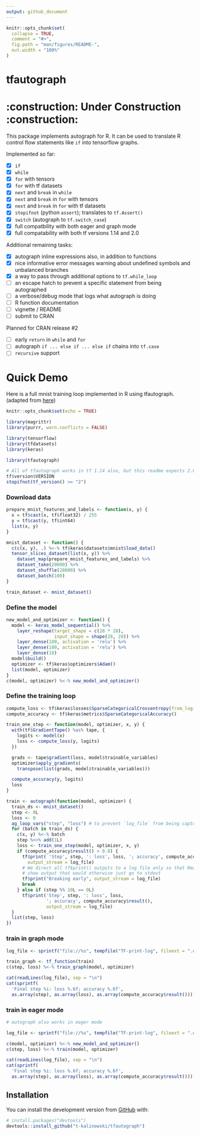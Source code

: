 ```yaml
---
output: github_document
---
```


<!-- README.md is generated from README.Rmd. Please edit that file -->

```r
knitr::opts_chunk$set(
  collapse = TRUE,
  comment = "#>",
  fig.path = "man/figures/README-",
  out.width = "100%"
)
```
# tfautograph 
# :construction: **Under Construction** :construction:

<!-- badges: start -->
<!-- badges: end -->

This package implements autograph for R. It can be used to translate R control flow statements like `if` into tensorflow graphs.

Implemented so far:

 - [x] `if`
 - [x] `while` 
 - [x] `for` with tensors
 - [x] `for` with tf datasets
 - [x] `next` and `break` in `while` 
 - [x] `next` and `break` in `for` with tensors 
 - [x] `next` and `break` in `for` with tf datasets 
 - [x] `stopifnot` (python `assert`); translates to `tf.Assert()`
 - [x] `switch` (autograph to `tf.switch_case`)
 - [x] full compatbility with both eager and graph mode 
 - [x] full compatability with both tf versions 1.14 and 2.0
 
 
Additional remaining tasks:

 - [x] autograph inline expressions also, in addition to functions
 - [x] nice informative error messages warning about undefined symbols and unbalanced branches
 - [x] a way to pass through additional options to `tf.while_loop`
 - [ ] an escape hatch to prevent a specific statement from being autographed
 - [ ] a verbose/debug mode that logs what autograph is doing
 - [ ] R function documentation
 - [ ] vignette / README
 - [ ] submit to CRAN


Planned for CRAN release #2

 - [ ] early `return` in `while` and `for` 
 - [ ] autograph `if ... else if ... else if` chains into `tf.case` 
 - [ ] `recursive` support


# Quick Demo

Here is a full mnist training loop implemented in R using tfautograph. 
(adapted from [here](https://www.tensorflow.org/beta/guide/autograph))



```r
knitr::opts_chunk$set(echo = TRUE)
```


```r
library(magrittr)
library(purrr, warn.conflicts = FALSE)

library(tensorflow)
library(tfdatasets)
library(keras)

library(tfautograph)

# All of tfautograph works in tf 1.14 also, but this readme expects 2.0.
tf$version$VERSION
stopifnot(tf_version() >= "2")
```



### Download data


```r
prepare_mnist_features_and_labels <- function(x, y) {
  x = tf$cast(x, tf$float32) / 255
  y = tf$cast(y, tf$int64)
  list(x, y)
}

mnist_dataset <- function() {
  c(c(x, y), .) %<-% tf$keras$datasets$mnist$load_data()
  tensor_slices_dataset(list(x, y)) %>%
    dataset_map(prepare_mnist_features_and_labels) %>%
    dataset_take(20000) %>%
    dataset_shuffle(20000) %>%
    dataset_batch(100)
}

train_dataset <- mnist_dataset()
```


### Define the model
```r
new_model_and_optimizer <- function() {
  model <- keras_model_sequential() %>%
    layer_reshape(target_shape = c(28 * 28),
                  input_shape = shape(28, 28)) %>%
    layer_dense(100, activation = 'relu') %>%
    layer_dense(100, activation = 'relu') %>%
    layer_dense(10)
  model$build()
  optimizer <- tf$keras$optimizers$Adam()
  list(model, optimizer)
}
c(model, optimizer) %<-% new_model_and_optimizer()
```


### Define the training loop
```r
compute_loss <- tf$keras$losses$SparseCategoricalCrossentropy(from_logits = TRUE)
compute_accuracy <- tf$keras$metrics$SparseCategoricalAccuracy()

train_one_step <- function(model, optimizer, x, y) {
  with(tf$GradientTape() %as% tape, {
    logits <- model(x)
    loss <- compute_loss(y, logits)
  })

  grads <- tape$gradient(loss, model$trainable_variables)
  optimizer$apply_gradients(
    transpose(list(grads, model$trainable_variables)))

  compute_accuracy(y, logits)
  loss
}

train <- autograph(function(model, optimizer) {
  train_ds <- mnist_dataset()
  step <- 0L
  loss <- 0
  ag_loop_vars("step", "loss") # to prevent `log_file` from being captured
  for (batch in train_ds) {
    c(x, y) %<-% batch
    step %<>% add(1L)
    loss <- train_one_step(model, optimizer, x, y)
    if (compute_accuracy$result() > 0.8) {
      tf$print( 'Step', step, ': loss', loss, '; accuracy', compute_accuracy$result(),
        output_stream = log_file)
      # We direct all tf$print() outputs to a log file only so that Rmarkdown can
      # show output that would otherwise just go to stdout
      tf$print("Breaking early", output_stream = log_file)
      break
    } else if (step %% 10L == 0L)
      tf$print('Step', step, ': loss', loss,
               '; accuracy', compute_accuracy$result(), 
               output_stream = log_file)
  }
  list(step, loss)
})
```

### train in graph mode
```r

log_file <- sprintf("file://%s", tempfile("TF-print-log", fileext = ".out"))

train_graph <- tf_function(train)
c(step, loss) %<-% train_graph(model, optimizer)

cat(readLines(log_file), sep = "\n")
cat(sprintf(
  'Final step %i: loss %.6f; accuracy %.6f',
  as.array(step), as.array(loss), as.array(compute_accuracy$result())))
```


### train in eager mode
```r
# autograph also works in eager mode

log_file <- sprintf("file://%s", tempfile("TF-print-log", fileext = ".out"))

c(model, optimizer) %<-% new_model_and_optimizer()
c(step, loss) %<-% train(model, optimizer)

cat(readLines(log_file), sep = "\n")
cat(sprintf(
  'Final step %i: loss %.6f; accuracy %.6f',
  as.array(step), as.array(loss), as.array(compute_accuracy$result())))
```


## Installation

You can install the development version from [GitHub](https://github.com/) with:

``` r
# install.packages("devtools")
devtools::install_github("t-kalinowski/tfautograph")
```

